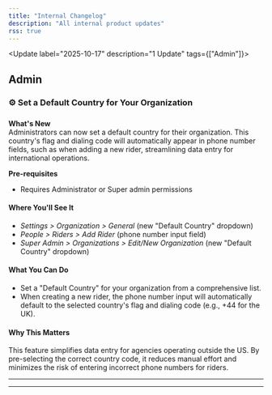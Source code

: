 ```yaml
---
title: "Internal Changelog"
description: "All internal product updates"
rss: true
---
```


<Update label="2025-10-17" description="1 Update" tags={["Admin"]}>

## Admin

### ⚙️ Set a Default Country for Your Organization

### 

**What's New**  
Administrators can now set a default country for their organization. This country's flag and dialing code will automatically appear in phone number fields, such as when adding a new rider, streamlining data entry for international operations.


**Pre-requisites**
- Requires Administrator or Super admin permissions


<Accordion title="See More">

#### Where You'll See It
- *Settings > Organization > General* (new "Default Country" dropdown)
- *People > Riders > Add Rider* (phone number input field)
- *Super Admin > Organizations > Edit/New Organization* (new "Default Country" dropdown)

#### What You Can Do
- Set a "Default Country" for your organization from a comprehensive list.
- When creating a new rider, the phone number input will automatically default to the selected country's flag and dialing code (e.g., +44 for the UK).

#### Why This Matters
This feature simplifies data entry for agencies operating outside the US. By pre-selecting the correct country code, it reduces manual effort and minimizes the risk of entering incorrect phone numbers for riders.
</Accordion>

---
</Update>

---

